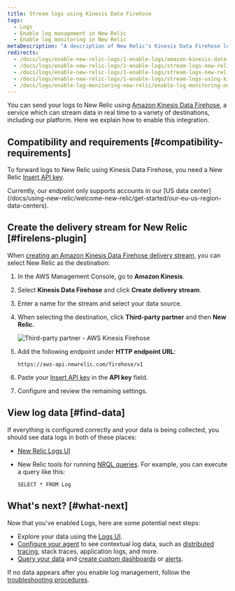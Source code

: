 ```yaml
---
title: Stream logs using Kinesis Data Firehose
tags:
  - Logs
  - Enable log management in New Relic
  - Enable log monitoring in New Relic
metaDescription: "A description of New Relic's Kinesis Data Firehose logging plugin, and how to install it and configure it."
redirects:
  - /docs/logs/enable-new-relic-logs/1-enable-logs/amazon-kinesis-data-firehose
  - /docs/logs/enable-new-relic-logs/1-enable-logs/stream-logs-new-relic-using-amazon-kinesis-data-firehose
  - /docs/logs/enable-new-relic-logs/1-enable-logs/stream-logs-new-relic-using-kinesis-data-firehose
  - /docs/logs/enable-new-relic-logs/1-enable-logs/stream-logs-using-kinesis-data-firehose
  - /docs/logs/enable-log-monitoring-new-relic/enable-log-monitoring-new-relic/stream-logs-using-kinesis-data-firehose
---
```


You can send your logs to New Relic using [Amazon Kinesis Data Firehose](https://docs.aws.amazon.com/firehose/latest/dev/what-is-this-service.html), a service which can stream data in real time to a variety of destinations, including our platform. Here we explain how to enable this integration.

## Compatibility and requirements [#compatibility-requirements]

To forward logs to New Relic using Kinesis Data Firehose, you need a New Relic [Insert API key](/docs/insights/insights-data-sources/custom-data/send-custom-events-event-api#register).

<Callout variant="important">
  Currently, our endpoint only supports accounts in our [US data center](/docs/using-new-relic/welcome-new-relic/get-started/our-eu-us-region-data-centers).
</Callout>

## Create the delivery stream for New Relic [#firelens-plugin]

When [creating an Amazon Kinesis Data Firehose delivery stream](https://docs.aws.amazon.com/firehose/latest/dev/basic-create.html), you can select New Relic as the destination:

1. In the AWS Management Console, go to **Amazon Kinesis**.
2. Select **Kinesis Data Firehose** and click **Create delivery stream**.
3. Enter a name for the stream and select your data source.
4. When selecting the destination, click **Third-party partner** and then **New Relic.**

   ![Third-party partner - AWS Kinesis Firehose](./images/3rd-party-firehose.png "Third-party partner - AWS Kinesis Firehose")
5. Add the following endpoint under **HTTP endpoint URL**:

   ```
   https://aws-api.newrelic.com/firehose/v1
   ```
6. Paste your [Insert API key](https://docs.newrelic.com/docs/insights/insights-data-sources/custom-data/send-custom-events-event-api#register) in the **API key** field.
7. Configure and review the remaining settings.

## View log data [#find-data]

If everything is configured correctly and your data is being collected, you should see data logs in both of these places:

* [New Relic Logs UI](https://one.newrelic.com/launcher/logger.log-launcher)
* New Relic tools for running [NRQL queries](/docs/chart-builder/use-chart-builder/choose-data/use-advanced-nrql-mode-specify-data). For example, you can execute a query like this:

  ```
  SELECT * FROM Log
  ```

## What's next? [#what-next]

Now that you've enabled Logs, here are some potential next steps:

* Explore your data using the [Logs UI](/docs/explore-your-data-new-relic-logs-ui).
* [Configure your agent](/docs/logs/new-relic-logs/enable-logs-context/enable-logs-context-apm-agents) to see contextual log data, such as [distributed tracing](/docs/understand-dependencies/distributed-tracing/get-started/introduction-distributed-tracing), stack traces, application logs, and more.
* [Query your data](/docs/using-new-relic/data/understand-data/query-new-relic-data) and [create custom dashboards](/docs/dashboards/new-relic-one-dashboards/get-started/introduction-new-relic-one-dashboards) or [alerts](/docs/alerts/new-relic-alerts/configuring-alert-policies/create-edit-or-find-alert-policy).

If no data appears after you enable log management, follow the [troubleshooting procedures](/docs/logs/new-relic-logs/troubleshooting/no-data-appears-logs).
